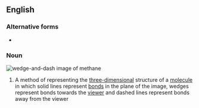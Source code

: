 ==English==

===Alternative forms===
* {{l|en|wedge and dash}}

===Noun===
[[Image:Methane-2D-stereo.svg|thumb|wedge-and-dash image of methane]]
{{en-noun|head=[[wedge]]-and-[[dash]]|wedges-and-dashes}}

# {{label|en|chemistry}} A method of representing the [[three-dimensional]] structure of a [[molecule]] in which solid lines represent [[bond]]s in the plane of the image, wedges represent bonds towards the [[viewer]] and dashed lines represent bonds away from the viewer